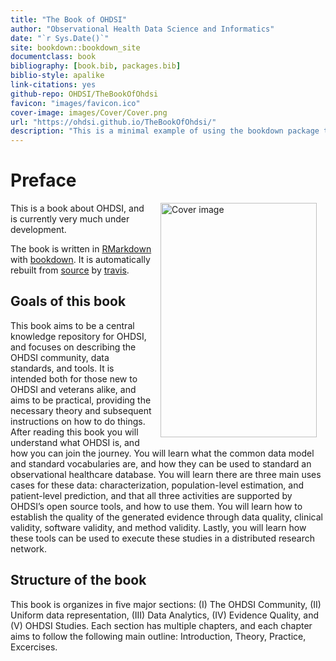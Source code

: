 ```yaml
--- 
title: "The Book of OHDSI"
author: "Observational Health Data Science and Informatics"
date: "`r Sys.Date()`"
site: bookdown::bookdown_site
documentclass: book
bibliography: [book.bib, packages.bib]
biblio-style: apalike
link-citations: yes
github-repo: OHDSI/TheBookOfOhdsi
favicon: "images/favicon.ico"
cover-image: images/Cover/Cover.png
url: "https://ohdsi.github.io/TheBookOfOhdsi/"
description: "This is a minimal example of using the bookdown package to write a book. The output format for this example is bookdown::gitbook."
---
```


# Preface {-}

<img src="images/Cover/Cover.png" width="250" height="375" alt="Cover image" align="right" style="margin: 0 1em 0 1em" /> This is a book about OHDSI, and is currently very much under development. 

The book is written in [RMarkdown](https://rmarkdown.rstudio.com) with [bookdown](https://bookdown.org). It is automatically rebuilt from [source](https://github.com/OHDSI/TheBookOfOhdsi) by [travis](http://travis-ci.org/). 

## Goals of this book {-}

This book aims to be a central knowledge repository for OHDSI, and focuses on describing the OHDSI community, data standards, and tools. It is intended both for those new to OHDSI and veterans alike, and aims to be practical, providing the necessary theory and subsequent instructions on how to do things. After reading this book you will understand what OHDSI is, and how you can join the journey. You will learn what the common data model and standard vocabularies are, and how they can be used to standard an observational healthcare database. You will learn there are three main uses cases for these data: characterization, population-level estimation, and patient-level prediction, and that all three activities are supported by OHDSI's open source tools, and how to use them. You will learn how to establish the quality of the generated evidence through data quality, clinical validity, software validity, and method validity. Lastly, you will learn how these tools can be used to execute these studies in a distributed research network.

## Structure of the book {-}

This book is organizes in five major sections: (I) The OHDSI Community, (II) Uniform data representation, (III) Data Analytics, (IV) Evidence Quality, and (V) OHDSI Studies. Each section has multiple chapters, and each chapter aims to follow the following main outline: Introduction, Theory, Practice, Excercises. 

